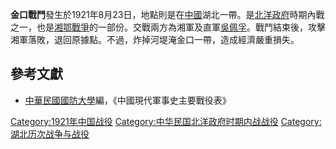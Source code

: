 {{vfd|dnfb|date=2022/06/26}}
{{Infobox Military Conflict|
campaign=|
image=|
caption=|
conflict=金口戰鬥|
date=1921年8月23日|
place=[[中國|中國]]湖北 |
result=直軍守住湖北金口一帶|
combatant1=湘軍|
combatant2=直軍| 
commander1=魯滌平|
commander2=吳佩孚 |
strength1=|
strength2=|
casualties1=|
casualties2=|
}}
'''金口戰鬥'''發生於1921年8月23日，地點則是在[[中國|中國]]湖北一帶。是[[北洋政府|北洋政府]]時期內戰之一，也是[[湘鄂戰爭|湘鄂戰爭]]的一部份。交戰兩方為湘軍及直軍[[吳佩孚|吳佩孚]]。戰鬥結束後，攻擊湘軍落敗，退回原據點。不過，炸掉河堤淹金口一帶，造成經濟嚴重損失。
==參考文獻==
*[[中華民國|中華民國]][[國防大學_(臺灣)|國防大學]]編，《中國現代軍事史主要戰役表》

[[Category:1921年中国战役|Category:1921年中国战役]]
[[Category:中华民国北洋政府时期内战战役|Category:中华民国北洋政府时期内战战役]]
[[Category:湖北历次战争与战役|Category:湖北历次战争与战役]]